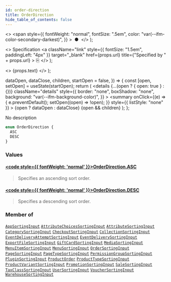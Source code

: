 ```yaml
---
id: order-direction
title: OrderDirection
hide_table_of_contents: false
---
```


  <>
    <span
      style={{
        fontWeight: "normal",
        fontSize: ".5em",
        color: "var(--ifm-color-secondary-darkest)",
      }}
    >
      &nbsp;●&nbsp;
    </span>
  </>
);

  <>
    Specification
    <a
      className="link"
      style={{ fontSize: "1.5em", paddingLeft: "4px" }}
      target="\_blank"
      href={props.url}
      title={"Specified by " + props.url}
    >
      ⎘
    </a>
  </>
);

  <>
    <span className={props.class}>{props.text}</span>
  </>
);


  dataOpen,
  dataClose,
  children,
  startOpen = false,
}) => {
  const [open, setOpen] = useState(startOpen);
  return (
    <details
      {...(open ? { open: true } : {})}
      className="details"
      style={{
        border: "none",
        boxShadow: "none",
        background: "var(--ifm-background-color)",
      }}
    >
      <summary
        onClick={(e) => {
          e.preventDefault();
          setOpen((open) => !open);
        }}
        style={{ listStyle: "none" }}
      >
        {open ? dataOpen : dataClose}
      </summary>
      {open && children}
    </details>
  );
};

No description

```graphql
enum OrderDirection {
  ASC
  DESC
}
```

### Values

#### [<code style={{ fontWeight: 'normal' }}>OrderDirection.<b>ASC</b></code>](#)

> Specifies an ascending sort order.

#### [<code style={{ fontWeight: 'normal' }}>OrderDirection.<b>DESC</b></code>](#)

> Specifies a descending sort order.

### Member of

[`AppSortingInput`](../../../api-reference/apps/inputs/app-sorting-input) <Badge class="badge badge--secondary" text="input"/><Bullet />[`AttributeChoicesSortingInput`](../../../api-reference/attributes/inputs/attribute-choices-sorting-input) <Badge class="badge badge--secondary" text="input"/><Bullet />[`AttributeSortingInput`](../../../api-reference/attributes/inputs/attribute-sorting-input) <Badge class="badge badge--secondary" text="input"/><Bullet />[`CategorySortingInput`](../../../api-reference/products/inputs/category-sorting-input) <Badge class="badge badge--secondary" text="input"/><Bullet />[`CheckoutSortingInput`](../../../api-reference/checkout/inputs/checkout-sorting-input) <Badge class="badge badge--secondary" text="input"/><Bullet />[`CollectionSortingInput`](../../../api-reference/products/inputs/collection-sorting-input) <Badge class="badge badge--secondary" text="input"/><Bullet />[`EventDeliveryAttemptSortingInput`](../../../api-reference/webhooks/inputs/event-delivery-attempt-sorting-input) <Badge class="badge badge--secondary" text="input"/><Bullet />[`EventDeliverySortingInput`](../../../api-reference/webhooks/inputs/event-delivery-sorting-input) <Badge class="badge badge--secondary" text="input"/><Bullet />[`ExportFileSortingInput`](../../../api-reference/miscellaneous/inputs/export-file-sorting-input) <Badge class="badge badge--secondary" text="input"/><Bullet />[`GiftCardSortingInput`](../../../api-reference/gift-cards/inputs/gift-card-sorting-input) <Badge class="badge badge--secondary" text="input"/><Bullet />[`MediaSortingInput`](../../../api-reference/products/inputs/media-sorting-input) <Badge class="badge badge--secondary" text="input"/><Bullet />[`MenuItemSortingInput`](../../../api-reference/miscellaneous/inputs/menu-item-sorting-input) <Badge class="badge badge--secondary" text="input"/><Bullet />[`MenuSortingInput`](../../../api-reference/miscellaneous/inputs/menu-sorting-input) <Badge class="badge badge--secondary" text="input"/><Bullet />[`OrderSortingInput`](../../../api-reference/orders/inputs/order-sorting-input) <Badge class="badge badge--secondary" text="input"/><Bullet />[`PageSortingInput`](../../../api-reference/pages/inputs/page-sorting-input) <Badge class="badge badge--secondary" text="input"/><Bullet />[`PageTypeSortingInput`](../../../api-reference/pages/inputs/page-type-sorting-input) <Badge class="badge badge--secondary" text="input"/><Bullet />[`PermissionGroupSortingInput`](../../../api-reference/users/inputs/permission-group-sorting-input) <Badge class="badge badge--secondary" text="input"/><Bullet />[`PluginSortingInput`](../../../api-reference/miscellaneous/inputs/plugin-sorting-input) <Badge class="badge badge--secondary" text="input"/><Bullet />[`ProductOrder`](../../../api-reference/products/inputs/product-order) <Badge class="badge badge--secondary" text="input"/><Bullet />[`ProductTypeSortingInput`](../../../api-reference/products/inputs/product-type-sorting-input) <Badge class="badge badge--secondary" text="input"/><Bullet />[`ProductVariantSortingInput`](../../../api-reference/products/inputs/product-variant-sorting-input) <Badge class="badge badge--secondary" text="input"/><Bullet />[`PromotionSortingInput`](../../../api-reference/discounts/inputs/promotion-sorting-input) <Badge class="badge badge--secondary" text="input"/><Bullet />[`SaleSortingInput`](../../../api-reference/discounts/inputs/sale-sorting-input) <Badge class="badge badge--secondary" text="input"/><Bullet />[`TaxClassSortingInput`](../../../api-reference/taxes/inputs/tax-class-sorting-input) <Badge class="badge badge--secondary" text="input"/><Bullet />[`UserSortingInput`](../../../api-reference/users/inputs/user-sorting-input) <Badge class="badge badge--secondary" text="input"/><Bullet />[`VoucherSortingInput`](../../../api-reference/discounts/inputs/voucher-sorting-input) <Badge class="badge badge--secondary" text="input"/><Bullet />[`WarehouseSortingInput`](../../../api-reference/products/inputs/warehouse-sorting-input) <Badge class="badge badge--secondary" text="input"/>
